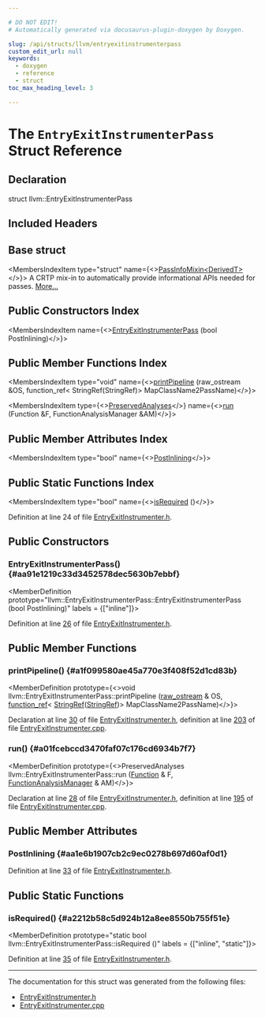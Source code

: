 ```yaml
---

# DO NOT EDIT!
# Automatically generated via docusaurus-plugin-doxygen by Doxygen.

slug: /api/structs/llvm/entryexitinstrumenterpass
custom_edit_url: null
keywords:
  - doxygen
  - reference
  - struct
toc_max_heading_level: 3

---
```





# The `EntryExitInstrumenterPass` Struct Reference

<DoxygenPage pluginConfig={pluginConfig}>



## Declaration

<CodeBlock>struct llvm::EntryExitInstrumenterPass</CodeBlock>

## Included Headers

<IncludesList>
<IncludesListItem
  filePath="llvm/Transforms/Utils/EntryExitInstrumenter.h"
  permalink="/docs/api/files/include/include/llvm/include/llvm/transforms/include/llvm/transforms/utils/entryexitinstrumenter-h"
  isLocal="true" />
</IncludesList>

## Base struct

<MembersIndex>

<MembersIndexItem
  type="struct"
  name={<><a href="/docs/api/structs/llvm/passinfomixin">PassInfoMixin&lt;DerivedT&gt;</a></>}>
A CRTP mix-in to automatically provide informational APIs needed for passes. <a href="/docs/api/structs/llvm/passinfomixin/#details">More...</a>
</MembersIndexItem>

</MembersIndex>

## Public Constructors Index

<MembersIndex>

<MembersIndexItem
  name={<><a href="#aa91e1219c33d3452578dec5630b7ebbf">EntryExitInstrumenterPass</a> (bool PostInlining)</>}>
</MembersIndexItem>

</MembersIndex>

## Public Member Functions Index

<MembersIndex>

<MembersIndexItem
  type="void"
  name={<><a href="#a1f099580ae45a770e3f408f52d1cd83b">printPipeline</a> (raw&#95;ostream &amp;OS, function&#95;ref&lt; StringRef(StringRef)&gt; MapClassName2PassName)</>}>
</MembersIndexItem>

<MembersIndexItem
  type={<><a href="/docs/api/classes/llvm/preservedanalyses">PreservedAnalyses</a></>}
  name={<><a href="#a01fcebccd3470faf07c176cd6934b7f7">run</a> (Function &amp;F, FunctionAnalysisManager &amp;AM)</>}>
</MembersIndexItem>

</MembersIndex>

## Public Member Attributes Index

<MembersIndex>

<MembersIndexItem
  type="bool"
  name={<><a href="#aa1e6b1907cb2c9ec0278b697d60af0d1">PostInlining</a></>}>
</MembersIndexItem>

</MembersIndex>

## Public Static Functions Index

<MembersIndex>

<MembersIndexItem
  type="bool"
  name={<><a href="#a2212b58c5d924b12a8ee8550b755f51e">isRequired</a> ()</>}>
</MembersIndexItem>

</MembersIndex>


Definition at line 24 of file <a href="/docs/api/files/include/include/llvm/include/llvm/transforms/include/llvm/transforms/utils/entryexitinstrumenter-h">EntryExitInstrumenter.h</a>.

<SectionDefinition>

## Public Constructors

### EntryExitInstrumenterPass() {#aa91e1219c33d3452578dec5630b7ebbf}

<MemberDefinition
  prototype="llvm::EntryExitInstrumenterPass::EntryExitInstrumenterPass (bool PostInlining)"
  labels = {["inline"]}>

Definition at line <a href="/docs/api/files/include/include/llvm/include/llvm/transforms/include/llvm/transforms/utils/entryexitinstrumenter-h/#l00026">26</a> of file <a href="/docs/api/files/include/include/llvm/include/llvm/transforms/include/llvm/transforms/utils/entryexitinstrumenter-h">EntryExitInstrumenter.h</a>.
</MemberDefinition>

</SectionDefinition>

<SectionDefinition>

## Public Member Functions

### printPipeline() {#a1f099580ae45a770e3f408f52d1cd83b}

<MemberDefinition
  prototype={<>void llvm::EntryExitInstrumenterPass::printPipeline (<a href="/docs/api/classes/llvm/raw-ostream">raw&#95;ostream</a> &amp; OS, <a href="/docs/api/classes/llvm/function-ref">function&#95;ref</a>&lt; <a href="/docs/api/classes/llvm/stringref">StringRef</a>(<a href="/docs/api/classes/llvm/stringref">StringRef</a>)&gt; MapClassName2PassName)</>}>

Declaration at line <a href="/docs/api/files/include/include/llvm/include/llvm/transforms/include/llvm/transforms/utils/entryexitinstrumenter-h/#l00030">30</a> of file <a href="/docs/api/files/include/include/llvm/include/llvm/transforms/include/llvm/transforms/utils/entryexitinstrumenter-h">EntryExitInstrumenter.h</a>, definition at line <a href="/docs/api/files/lib/lib/transforms/lib/transforms/utils/entryexitinstrumenter-cpp/#l00203">203</a> of file <a href="/docs/api/files/lib/lib/transforms/lib/transforms/utils/entryexitinstrumenter-cpp">EntryExitInstrumenter.cpp</a>.
</MemberDefinition>

### run() {#a01fcebccd3470faf07c176cd6934b7f7}

<MemberDefinition
  prototype={<>PreservedAnalyses llvm::EntryExitInstrumenterPass::run (<a href="/docs/api/classes/llvm/function">Function</a> &amp; F, <a href="/docs/api/namespaces/llvm/#adce09a5a0de0e3177eb00e932734af2f">FunctionAnalysisManager</a> &amp; AM)</>}>

Declaration at line <a href="/docs/api/files/include/include/llvm/include/llvm/transforms/include/llvm/transforms/utils/entryexitinstrumenter-h/#l00028">28</a> of file <a href="/docs/api/files/include/include/llvm/include/llvm/transforms/include/llvm/transforms/utils/entryexitinstrumenter-h">EntryExitInstrumenter.h</a>, definition at line <a href="/docs/api/files/lib/lib/transforms/lib/transforms/utils/entryexitinstrumenter-cpp/#l00195">195</a> of file <a href="/docs/api/files/lib/lib/transforms/lib/transforms/utils/entryexitinstrumenter-cpp">EntryExitInstrumenter.cpp</a>.
</MemberDefinition>

</SectionDefinition>

<SectionDefinition>

## Public Member Attributes

### PostInlining {#aa1e6b1907cb2c9ec0278b697d60af0d1}

<MemberDefinition
  prototype="bool llvm::EntryExitInstrumenterPass::PostInlining">

Definition at line <a href="/docs/api/files/include/include/llvm/include/llvm/transforms/include/llvm/transforms/utils/entryexitinstrumenter-h/#l00033">33</a> of file <a href="/docs/api/files/include/include/llvm/include/llvm/transforms/include/llvm/transforms/utils/entryexitinstrumenter-h">EntryExitInstrumenter.h</a>.
</MemberDefinition>

</SectionDefinition>

<SectionDefinition>

## Public Static Functions

### isRequired() {#a2212b58c5d924b12a8ee8550b755f51e}

<MemberDefinition
  prototype="static bool llvm::EntryExitInstrumenterPass::isRequired ()"
  labels = {["inline", "static"]}>

Definition at line <a href="/docs/api/files/include/include/llvm/include/llvm/transforms/include/llvm/transforms/utils/entryexitinstrumenter-h/#l00035">35</a> of file <a href="/docs/api/files/include/include/llvm/include/llvm/transforms/include/llvm/transforms/utils/entryexitinstrumenter-h">EntryExitInstrumenter.h</a>.
</MemberDefinition>

</SectionDefinition>

<hr/>

The documentation for this struct was generated from the following files:

<ul>
<li><a href="/docs/api/files/include/include/llvm/include/llvm/transforms/include/llvm/transforms/utils/entryexitinstrumenter-h">EntryExitInstrumenter.h</a></li>
<li><a href="/docs/api/files/lib/lib/transforms/lib/transforms/utils/entryexitinstrumenter-cpp">EntryExitInstrumenter.cpp</a></li>
</ul>

</DoxygenPage>
